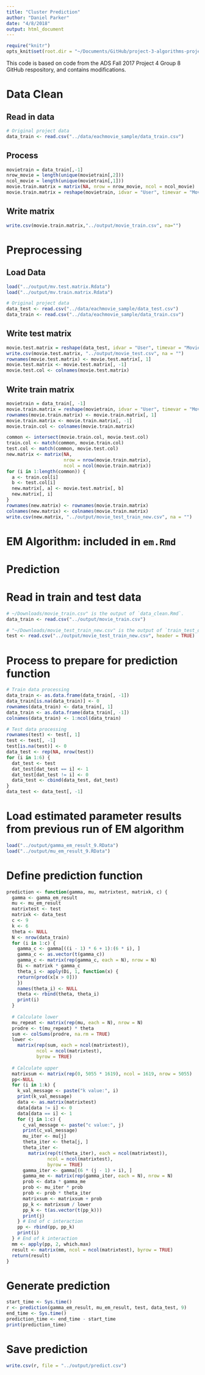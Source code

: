 ```yaml
---
title: "Cluster Prediction"
author: "Daniel Parker"
date: "4/8/2018"
output: html_document
---
```


```r
require("knitr")
opts_knit$set(root.dir = "~/Documents/GitHub/project-3-algorithms-project-3-algorithms-group-7/doc")
```

This code is based on code from the ADS Fall 2017 Project 4 Group 8 GitHub respository, and contains modifications.

# Data Clean
## Read in data
```r
# Original project data
data_train <- read.csv("../data/eachmovie_sample/data_train.csv")
```
## Process
```r
movietrain = data_train[,-1]
nrow_movie = length(unique(movietrain[,2]))
ncol_movie = length(unique(movietrain[,1]))
movie.train.matrix = matrix(NA, nrow = nrow_movie, ncol = ncol_movie)
movie.train.matrix = reshape(movietrain, idvar = "User", timevar = "Movie", direction = "wide")
```
## Write matrix
```r
write.csv(movie.train.matrix,"../output/movie_train.csv", na="")
```

# Preprocessing
## Load Data
```r
load("../output/mv.test.matrix.Rdata")
load("../output/mv.train.matrix.Rdata")

# Original project data
data_test <- read.csv("../data/eachmovie_sample/data_test.csv")
data_train <- read.csv("../data/eachmovie_sample/data_train.csv")
```
## Write test matrix
```r
movie.test.matrix = reshape(data_test, idvar = "User", timevar = "Movie", direction = "wide")
write.csv(movie.test.matrix, "../output/movie_test.csv", na = "")
rownames(movie.test.matrix) <- movie.test.matrix[, 1]
movie.test.matrix <- movie.test.matrix[, -1]
movie.test.col <- colnames(movie.test.matrix)
```
## Write train matrix
```r
movietrain = data_train[, -1]
movie.train.matrix = reshape(movietrain, idvar = "User", timevar = "Movie", direction = "wide")
rownames(movie.train.matrix) <- movie.train.matrix[, 1]
movie.train.matrix <- movie.train.matrix[, -1]
movie.train.col <- colnames(movie.train.matrix)

common <- intersect(movie.train.col, movie.test.col)
train.col <- match(common, movie.train.col)
test.col <- match(common, movie.test.col)
new.matrix <- matrix(NA,
                     nrow = nrow(movie.train.matrix),
                     ncol = ncol(movie.train.matrix))
for (i in 1:length(common)) {
  a <- train.col[i]
  b <- test.col[i]
  new.matrix[, a] <- movie.test.matrix[, b]
  new.matrix[, i]
}
rownames(new.matrix) <- rownames(movie.train.matrix)
colnames(new.matrix) <- colnames(movie.train.matrix)
write.csv(new.matrix, "../output/movie_test_train_new.csv", na = "")
```

# EM Algorithm: included in `em.Rmd`

# Prediction
# Read in train and test data
```r
# ~/Downloads/movie_train.csv" is the output of `data_clean.Rmd`.
data_train <- read.csv("../output/movie_train.csv")

# "~/Downloads/movie_test_train_new.csv" is the output of `train_test_data_preprocessing.Rmd`.
test <- read.csv("../output/movie_test_train_new.csv", header = TRUE)
```

# Process to prepare for prediction function
```r
# Train data processing
data_train <- as.data.frame(data_train[, -1])
data_train[is.na(data_train)] <- 0
rownames(data_train) <- data_train[, 1]
data_train <- as.data.frame(data_train[, -1])
colnames(data_train) <- 1:ncol(data_train)

# Test data processing
rownames(test) <- test[, 1]
test <- test[, -1]
test[is.na(test)] <- 0
data_test <- rep(NA, nrow(test))
for (i in 1:6) {
  dat_test <- test
  dat_test[dat_test == i] <- 1
  dat_test[dat_test != i] <- 0
  data_test <- cbind(data_test, dat_test)
}
data_test <- data_test[, -1]
```

# Load estimated parameter results from previous run of EM algorithm
```r
load("../output/gamma_em_result_9.RData")
load("../output/mu_em_result_9.RData")
```

# Define prediction function
```r
prediction <- function(gamma, mu, matrixtest, matrixk, c) {
  gamma <- gamma_em_result
  mu <- mu_em_result
  matrixtest <- test
  matrixk <- data_test
  c <- 9
  k <- 6
  theta <- NULL
  N <- nrow(data_train)
  for (i in 1:c) {
    gamma_c <- gamma[((i - 1) * 6 + 1):(6 * i), ]
    gamma_c <- as.vector(t(gamma_c))
    gamma_c <- matrix(rep(gamma_c, each = N), nrow = N)
    Di <- matrixk * gamma_c
    theta_i <- apply(Di, 1, function(x) {
    return(prod(x[x > 0]))
    })
    names(theta_i) <- NULL
    theta <- rbind(theta, theta_i)
    print(i)
  }
  
  # Calculate lower
  mu_repeat <- matrix(rep(mu, each = N), nrow = N)
  prodre <- t(mu_repeat) * theta
  sum <- colSums(prodre, na.rm = TRUE)
  lower <-
    matrix(rep(sum, each = ncol(matrixtest)), 
           ncol = ncol(matrixtest),
           byrow = TRUE)
  
  # Calculate upper
  matrixsum <- matrix(rep(0, 5055 * 1619), ncol = 1619, nrow = 5055)
  pp<-NULL
  for (i in 1:k) {
    k_val_message <- paste("k value:", i)
    print(k_val_message)
    data <- as.matrix(matrixtest)
    data[data != i] <- 0
    data[data == i] <- 1 
    for (j in 1:c) {
      c_val_message <- paste("c value:", j)
      print(c_val_message)
      mu_iter <- mu[j]
      theta_iter <- theta[j, ]
      theta_iter <-
        matrix(rep(t(theta_iter), each = ncol(matrixtest)),
               ncol = ncol(matrixtest),
               byrow = TRUE)
      gamma_iter <- gamma[(6 * (j - 1) + i), ]
      gamma_me <- matrix(rep(gamma_iter, each = N), nrow = N)
      prob <- data * gamma_me
      prob <- mu_iter * prob
      prob <- prob * theta_iter
      matrixsum <- matrixsum + prob
      pp_k <- matrixsum / lower
      pp_k <- t(as.vector(t(pp_k)))
      print(j)
    } # End of c interaction
    pp <- rbind(pp, pp_k)
    print(i)
  } # End of k interaction
  mm <- apply(pp, 2, which.max)
  result <- matrix(mm, ncol = ncol(matrixtest), byrow = TRUE)
  return(result)
}
```

# Generate prediction
```r
start_time <- Sys.time()
r <- prediction(gamma_em_result, mu_em_result, test, data_test, 9)
end_time <- Sys.time()
prediction_time <- end_time - start_time
print(prediction_time)
```

# Save prediction
```r
write.csv(r, file = "../output/predict.csv")
```